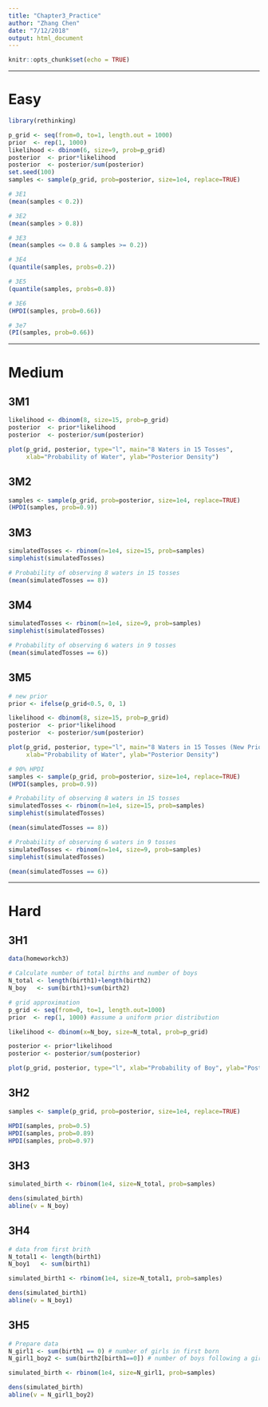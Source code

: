 ```yaml
---
title: "Chapter3_Practice"
author: "Zhang Chen"
date: "7/12/2018"
output: html_document
---
```


```r
knitr::opts_chunk$set(echo = TRUE)
```

-------

# Easy

```r
library(rethinking)

p_grid <- seq(from=0, to=1, length.out = 1000)
prior  <- rep(1, 1000)
likelihood <- dbinom(6, size=9, prob=p_grid)
posterior  <- prior*likelihood
posterior  <- posterior/sum(posterior)
set.seed(100)
samples <- sample(p_grid, prob=posterior, size=1e4, replace=TRUE)

# 3E1
(mean(samples < 0.2))

# 3E2
(mean(samples > 0.8))

# 3E3
(mean(samples <= 0.8 & samples >= 0.2))

# 3E4
(quantile(samples, probs=0.2))

# 3E5
(quantile(samples, probs=0.8))

# 3E6
(HPDI(samples, prob=0.66))

# 3e7
(PI(samples, prob=0.66))
```

-------

# Medium

## 3M1

```r
likelihood <- dbinom(8, size=15, prob=p_grid)
posterior  <- prior*likelihood
posterior  <- posterior/sum(posterior)

plot(p_grid, posterior, type="l", main="8 Waters in 15 Tosses",
     xlab="Probability of Water", ylab="Posterior Density")
```

## 3M2

```r
samples <- sample(p_grid, prob=posterior, size=1e4, replace=TRUE)
(HPDI(samples, prob=0.9))
```

## 3M3

```r
simulatedTosses <- rbinom(n=1e4, size=15, prob=samples)
simplehist(simulatedTosses)

# Probability of observing 8 waters in 15 tosses
(mean(simulatedTosses == 8))
```

## 3M4

```r
simulatedTosses <- rbinom(n=1e4, size=9, prob=samples)
simplehist(simulatedTosses)

# Probability of observing 6 waters in 9 tosses
(mean(simulatedTosses == 6))
```

## 3M5

```r
# new prior
prior <- ifelse(p_grid<0.5, 0, 1)

likelihood <- dbinom(8, size=15, prob=p_grid)
posterior  <- prior*likelihood
posterior  <- posterior/sum(posterior)

plot(p_grid, posterior, type="l", main="8 Waters in 15 Tosses (New Prior)",
     xlab="Probability of Water", ylab="Posterior Density")

# 90% HPDI
samples <- sample(p_grid, prob=posterior, size=1e4, replace=TRUE)
(HPDI(samples, prob=0.9))

# Probability of observing 8 waters in 15 tosses
simulatedTosses <- rbinom(n=1e4, size=15, prob=samples)
simplehist(simulatedTosses)

(mean(simulatedTosses == 8))

# Probability of observing 6 waters in 9 tosses
simulatedTosses <- rbinom(n=1e4, size=9, prob=samples)
simplehist(simulatedTosses)

(mean(simulatedTosses == 6))
```

-------

# Hard

## 3H1

```r
data(homeworkch3)

# Calculate number of total births and number of boys
N_total <- length(birth1)+length(birth2)
N_boy   <- sum(birth1)+sum(birth2)

# grid approximation
p_grid <- seq(from=0, to=1, length.out=1000)
prior  <- rep(1, 1000) #assume a uniform prior distribution

likelihood <- dbinom(x=N_boy, size=N_total, prob=p_grid)

posterior <- prior*likelihood
posterior <- posterior/sum(posterior)

plot(p_grid, posterior, type="l", xlab="Probability of Boy", ylab="Posterior Density")
```

## 3H2

```r
samples <- sample(p_grid, prob=posterior, size=1e4, replace=TRUE)

HPDI(samples, prob=0.5)
HPDI(samples, prob=0.89)
HPDI(samples, prob=0.97)
```

## 3H3

```r
simulated_birth <- rbinom(1e4, size=N_total, prob=samples)

dens(simulated_birth)
abline(v = N_boy)
```

## 3H4

```r
# data from first brith
N_total1 <- length(birth1)
N_boy1   <- sum(birth1)

simulated_birth1 <- rbinom(1e4, size=N_total1, prob=samples)

dens(simulated_birth1)
abline(v = N_boy1)
```

## 3H5

```r
# Prepare data
N_girl1 <- sum(birth1 == 0) # number of girls in first born
N_girl1_boy2 <- sum(birth2[birth1==0]) # number of boys following a girl

simulated_birth <- rbinom(1e4, size=N_girl1, prob=samples)

dens(simulated_birth)
abline(v = N_girl1_boy2)
```

